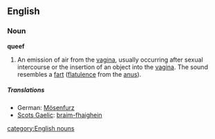 ==English==

===Noun===
'''queef'''
#An emission of air from the [[vagina]], usually occurring after sexual intercourse or the insertion of an object into the [[vagina]].  The sound resembles a [[fart]] ([[flatulence]] from the [[anus]]).

=====Translations=====
{{top}}
*German: [[Mösenfurz]]
*[[Scots Gaelic]]: [[braim-fhaighein]] {{m}}
{{bottom}}

[[category:English nouns]]